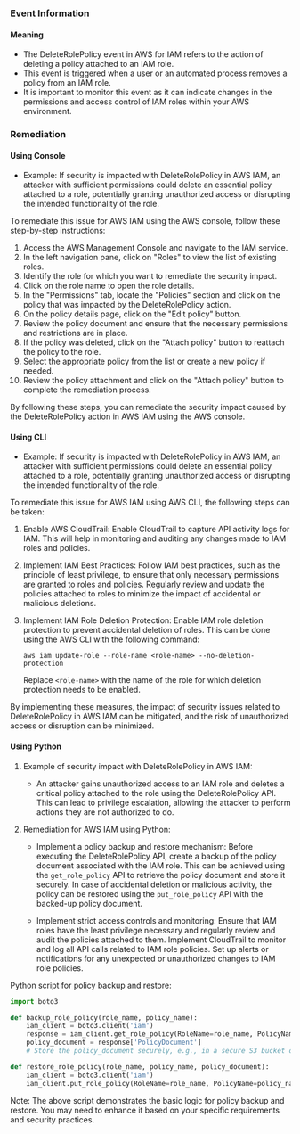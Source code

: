 
### Event Information

#### Meaning

- The DeleteRolePolicy event in AWS for IAM refers to the action of deleting a policy attached to an IAM role.
- This event is triggered when a user or an automated process removes a policy from an IAM role.
- It is important to monitor this event as it can indicate changes in the permissions and access control of IAM roles within your AWS environment.

### Remediation

#### Using Console

- Example: If security is impacted with DeleteRolePolicy in AWS IAM, an attacker with sufficient permissions could delete an essential policy attached to a role, potentially granting unauthorized access or disrupting the intended functionality of the role.

To remediate this issue for AWS IAM using the AWS console, follow these step-by-step instructions:

1. Access the AWS Management Console and navigate to the IAM service.
2. In the left navigation pane, click on "Roles" to view the list of existing roles.
3. Identify the role for which you want to remediate the security impact.
4. Click on the role name to open the role details.
5. In the "Permissions" tab, locate the "Policies" section and click on the policy that was impacted by the DeleteRolePolicy action.
6. On the policy details page, click on the "Edit policy" button.
7. Review the policy document and ensure that the necessary permissions and restrictions are in place.
8. If the policy was deleted, click on the "Attach policy" button to reattach the policy to the role.
9. Select the appropriate policy from the list or create a new policy if needed.
10. Review the policy attachment and click on the "Attach policy" button to complete the remediation process.

By following these steps, you can remediate the security impact caused by the DeleteRolePolicy action in AWS IAM using the AWS console.

#### Using CLI

- Example: If security is impacted with DeleteRolePolicy in AWS IAM, an attacker with sufficient permissions could delete an essential policy attached to a role, potentially granting unauthorized access or disrupting the intended functionality of the role.

To remediate this issue for AWS IAM using AWS CLI, the following steps can be taken:

1. Enable AWS CloudTrail: Enable CloudTrail to capture API activity logs for IAM. This will help in monitoring and auditing any changes made to IAM roles and policies.

2. Implement IAM Best Practices: Follow IAM best practices, such as the principle of least privilege, to ensure that only necessary permissions are granted to roles and policies. Regularly review and update the policies attached to roles to minimize the impact of accidental or malicious deletions.

3. Implement IAM Role Deletion Protection: Enable IAM role deletion protection to prevent accidental deletion of roles. This can be done using the AWS CLI with the following command:

   ```
   aws iam update-role --role-name <role-name> --no-deletion-protection
   ```

   Replace `<role-name>` with the name of the role for which deletion protection needs to be enabled.

By implementing these measures, the impact of security issues related to DeleteRolePolicy in AWS IAM can be mitigated, and the risk of unauthorized access or disruption can be minimized.

#### Using Python

1. Example of security impact with DeleteRolePolicy in AWS IAM:
   - An attacker gains unauthorized access to an IAM role and deletes a critical policy attached to the role using the DeleteRolePolicy API. This can lead to privilege escalation, allowing the attacker to perform actions they are not authorized to do.

2. Remediation for AWS IAM using Python:
   - Implement a policy backup and restore mechanism: Before executing the DeleteRolePolicy API, create a backup of the policy document associated with the IAM role. This can be achieved using the `get_role_policy` API to retrieve the policy document and store it securely. In case of accidental deletion or malicious activity, the policy can be restored using the `put_role_policy` API with the backed-up policy document.

   - Implement strict access controls and monitoring: Ensure that IAM roles have the least privilege necessary and regularly review and audit the policies attached to them. Implement CloudTrail to monitor and log all API calls related to IAM role policies. Set up alerts or notifications for any unexpected or unauthorized changes to IAM role policies.

Python script for policy backup and restore:
```python
import boto3

def backup_role_policy(role_name, policy_name):
    iam_client = boto3.client('iam')
    response = iam_client.get_role_policy(RoleName=role_name, PolicyName=policy_name)
    policy_document = response['PolicyDocument']
    # Store the policy_document securely, e.g., in a secure S3 bucket or a secret management service

def restore_role_policy(role_name, policy_name, policy_document):
    iam_client = boto3.client('iam')
    iam_client.put_role_policy(RoleName=role_name, PolicyName=policy_name, PolicyDocument=policy_document)
```

Note: The above script demonstrates the basic logic for policy backup and restore. You may need to enhance it based on your specific requirements and security practices.

